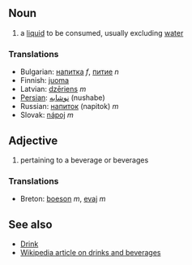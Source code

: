 ==Noun==
# a [[liquid]] to be consumed, usually excluding [[water]]

===Translations===
*Bulgarian: [[напитка]] ''f'', [[питие]] ''n''
*Finnish: [[juoma]]
*Latvian: [[dzēriens]] ''m''
*[[Persian]]: [[نوشابه]] (nushabe)
*Russian: [[напиток]] (napitok) ''m''
*Slovak: [[nápoj]] ''m''

==Adjective==
# pertaining to a beverage or beverages

===Translations===
*Breton: [[boeson]] ''m'', [[evaj]] ''m''

==See also==

*[[Drink]]
*[[:w:Drink|Wikipedia article on drinks and beverages]]